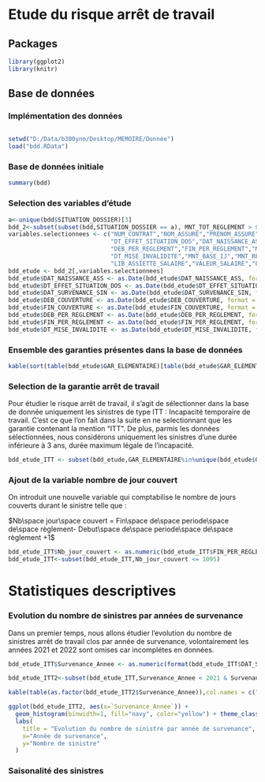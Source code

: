 
# Etude du risque arrêt de travail



## Packages
```r
library(ggplot2)
library(knitr)
```

## Base de données

### Implémentation des données

```r

```

```r
setwd("D:/Data/b300yno/Desktop/MEMOIRE/Donnée")
load("bdd.RData")
```
### Base de données initiale
```r
summary(bdd)
```

### Selection des variables d'étude

```r
a<-unique(bdd$SITUATION_DOSSIER)[3]
bdd_2<-subset(subset(bdd,SITUATION_DOSSIER == a), MNT_TOT_REGLEMENT > 0)  #On considère uniquement l'ensemble des dossiers classés CLOS
variables.selectionnees <- c("NUM_CONTRAT","NOM_ASSURE","PRENOM_ASSURE","SOC_APERITRICE","GAR_ELEMENTAIRE","MOTIF_SITUATION",
                             "DT_EFFET_SITUATION_DOS","DAT_NAISSANCE_ASS","DAT_SURVENANCE_SIN","DEB_COUVERTURE","FIN_COUVERTURE",
                             "DEB_PER_REGLEMENT","FIN_PER_REGLEMENT","MNT_BASE","MNT_TOT_REGLEMENT","MNT_REVALORISE","NB_J_INDEMNISES",
                             "DT_MISE_INVALIDITE","MNT_BASE_IJ","MNT_REVALORISATION_IJ","MNT_SS_IJ","MNT_TIERS_IJ",
                             "LIB_ASSIETTE_SALAIRE","VALEUR_SALAIRE","LIB_CHOIX_DE_PRESTATION","INVALIDITE_1ERE_CATEG")
bdd_etude <- bdd_2[,variables.selectionnees]
bdd_etude$DAT_NAISSANCE_ASS <- as.Date(bdd_etude$DAT_NAISSANCE_ASS, format = "%d/%m/%Y" )
bdd_etude$DT_EFFET_SITUATION_DOS <- as.Date(bdd_etude$DT_EFFET_SITUATION_DOS, format = "%d/%m/%Y" )
bdd_etude$DAT_SURVENANCE_SIN <- as.Date(bdd_etude$DAT_SURVENANCE_SIN, format = "%d/%m/%Y" )
bdd_etude$DEB_COUVERTURE <- as.Date(bdd_etude$DEB_COUVERTURE, format = "%d/%m/%Y" )
bdd_etude$FIN_COUVERTURE <- as.Date(bdd_etude$FIN_COUVERTURE, format = "%d/%m/%Y" )
bdd_etude$DEB_PER_REGLEMENT <- as.Date(bdd_etude$DEB_PER_REGLEMENT, format = "%d/%m/%Y" )
bdd_etude$FIN_PER_REGLEMENT <- as.Date(bdd_etude$FIN_PER_REGLEMENT, format = "%d/%m/%Y" )
bdd_etude$DT_MISE_INVALIDITE <- as.Date(bdd_etude$DT_MISE_INVALIDITE, format = "%d/%m/%Y" )
```

### Ensemble des garanties présentes dans la base de données
  
```r
kable(sort(table(bdd_etude$GAR_ELEMENTAIRE)[table(bdd_etude$GAR_ELEMENTAIRE)>100], decreasing = TRUE))
```  

### Selection de la garantie arrêt de travail
Pour étudier le risque arrêt de travail, il s’agit de sélectionner dans la base de donnée uniquement les sinistres de type ITT : Incapacité temporaire de travail. C’est ce que l’on fait dans la suite en ne selectionnant que les garantie contenant la mention “ITT”. De plus, parmis les données sélectionnées, nous considérons uniquement les sinistres d'une durée inférieure à 3 ans, durée maximum légale de l'incapacité.

```r
bdd_etude_ITT <- subset(bdd_etude,GAR_ELEMENTAIRE%in%unique(bdd_etude$GAR_ELEMENTAIRE)[grepl("ITT",as.character(unique(bdd_etude$GAR_ELEMENTAIRE)))] )
```   

### Ajout de la variable nombre de jour couvert
On introduit une nouvelle variable qui comptabilise le nombre de jours couverts durant le sinistre telle que :

$Nb\space jour\space couvert = Fin\space de\space periode\space de\space règlement- Debut\space de\space periode\space de\space règlement +1$

```r
bdd_etude_ITT$Nb_jour_couvert <- as.numeric(bdd_etude_ITT$FIN_PER_REGLEMENT - bdd_etude_ITT$DEB_PER_REGLEMENT +1)
bdd_etude_ITT<-subset(bdd_etude_ITT,Nb_jour_couvert <= 1095)  

```   

# Statistiques descriptives

### Evolution du nombre de sinistres par années de survenance

Dans un premier temps, nous allons étudier l'evolution du nombre de sinistres arrêt de travail clos par année de survenance, volontairement les années 2021 et 2022 sont omises car incomplétes en données.

```r
bdd_etude_ITT$Survenance_Annee <- as.numeric(format(bdd_etude_ITT$DAT_SURVENANCE_SIN,"%Y"))

bdd_etude_ITT2<-subset(bdd_etude_ITT,Survenance_Annee < 2021 & Survenance_Annee>2007)

kable(table(as.factor(bdd_etude_ITT2$Survenance_Annee)),col.names = c("Année de survenance","Nombre de sinistre"))

ggplot(bdd_etude_ITT2, aes(x=`Survenance_Annee`)) + 
  geom_histogram(binwidth=1, fill="navy", color="yellow") + theme_classic() +
  labs(
    title = "Evolution du nombre de sinistre par année de survenance",
    x="Année de survenance",
    y="Nombre de sinistre"
  )
``` 

### Saisonalité des sinistres 














  